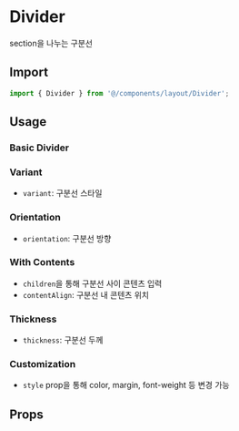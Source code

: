 
<Meta of={DividerStories} />

# Divider

section을 나누는 구분선

## Import

```js
import { Divider } from '@/components/layout/Divider';
```

## Usage

### Basic Divider

<Canvas of={DividerStories.BasicDivider} />

### Variant

- `variant`: 구분선 스타일

<Canvas of={DividerStories.Variant} />

### Orientation

- `orientation`: 구분선 방향

<Canvas of={DividerStories.Orientation} />

### With Contents

- `children`을 통해 구분선 사이 콘텐츠 입력
- `contentAlign`: 구분선 내 콘텐츠 위치

<Canvas of={DividerStories.WithContents} />

### Thickness

- `thickness`: 구분선 두께

<Canvas of={DividerStories.Thickness} />

### Customization

- `style` prop을 통해 color, margin, font-weight 등 변경 가능

<Canvas of={DividerStories.Customization} />

## Props

<ArgTypes of={DividerStories} sort="alpha" />
